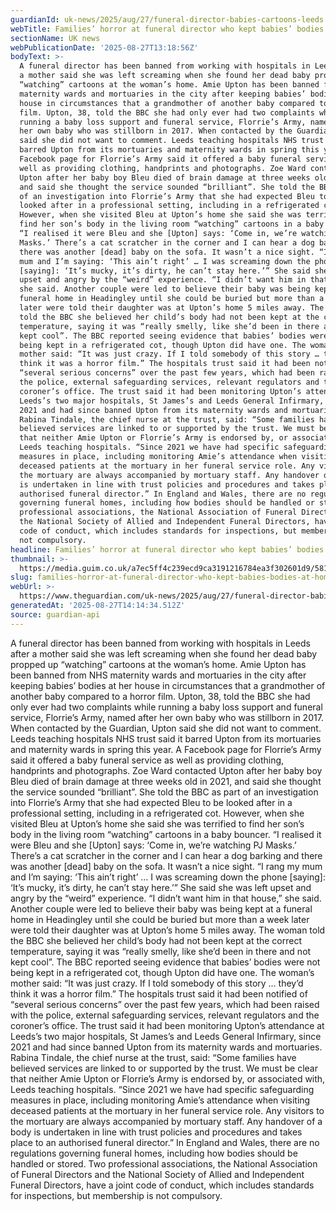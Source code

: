 ```yaml
---
guardianId: uk-news/2025/aug/27/funeral-director-babies-cartoons-leeds
webTitle: Families’ horror at funeral director who kept babies’ bodies at home
sectionName: UK news
webPublicationDate: '2025-08-27T13:18:56Z'
bodyText: >-
  A funeral director has been banned from working with hospitals in Leeds after
  a mother said she was left screaming when she found her dead baby propped up
  “watching” cartoons at the woman’s home. Amie Upton has been banned from NHS
  maternity wards and mortuaries in the city after keeping babies’ bodies at her
  house in circumstances that a grandmother of another baby compared to a horror
  film. Upton, 38, told the BBC she had only ever had two complaints while
  running a baby loss support and funeral service, Florrie’s Army, named after
  her own baby who was stillborn in 2017. When contacted by the Guardian, Upton
  said she did not want to comment. Leeds teaching hospitals NHS trust said it
  barred Upton from its mortuaries and maternity wards in spring this year. A
  Facebook page for Florrie’s Army said it offered a baby funeral service as
  well as providing clothing, handprints and photographs. Zoe Ward contacted
  Upton after her baby boy Bleu died of brain damage at three weeks old in 2021,
  and said she thought the service sounded “brilliant”. She told the BBC as part
  of an investigation into Florrie’s Army that she had expected Bleu to be
  looked after in a professional setting, including in a refrigerated cot.
  However, when she visited Bleu at Upton’s home she said she was terrified to
  find her son’s body in the living room “watching” cartoons in a baby bouncer.
  “I realised it were Bleu and she [Upton] says: ‘Come in, we’re watching PJ
  Masks.’ There’s a cat scratcher in the corner and I can hear a dog barking and
  there was another [dead] baby on the sofa. It wasn’t a nice sight. “I rang my
  mum and I’m saying: ‘This ain’t right’ … I was screaming down the phone
  [saying]: ‘It’s mucky, it’s dirty, he can’t stay here.’” She said she was left
  upset and angry by the “weird” experience. “I didn’t want him in that house,”
  she said. Another couple were led to believe their baby was being kept at a
  funeral home in Headingley until she could be buried but more than a week
  later were told their daughter was at Upton’s home 5 miles away. The woman
  told the BBC she believed her child’s body had not been kept at the correct
  temperature, saying it was “really smelly, like she’d been in there and not
  kept cool”. The BBC reported seeing evidence that babies’ bodies were not
  being kept in a refrigerated cot, though Upton did have one. The woman’s
  mother said: “It was just crazy. If I told somebody of this story … they’d
  think it was a horror film.” The hospitals trust said it had been notified of
  “several serious concerns” over the past few years, which had been raised with
  the police, external safeguarding services, relevant regulators and the
  coroner’s office. The trust said it had been monitoring Upton’s attendance at
  Leeds’s two major hospitals, St James’s and Leeds General Infirmary, since
  2021 and had since banned Upton from its maternity wards and mortuaries.
  Rabina Tindale, the chief nurse at the trust, said: “Some families have
  believed services are linked to or supported by the trust. We must be clear
  that neither Amie Upton or Florrie’s Army is endorsed by, or associated with,
  Leeds teaching hospitals. “Since 2021 we have had specific safeguarding
  measures in place, including monitoring Amie’s attendance when visiting
  deceased patients at the mortuary in her funeral service role. Any visitors to
  the mortuary are always accompanied by mortuary staff. Any handover of a body
  is undertaken in line with trust policies and procedures and takes place to an
  authorised funeral director.” In England and Wales, there are no regulations
  governing funeral homes, including how bodies should be handled or stored. Two
  professional associations, the National Association of Funeral Directors and
  the National Society of Allied and Independent Funeral Directors, have a joint
  code of conduct, which includes standards for inspections, but membership is
  not compulsory.
headline: Families’ horror at funeral director who kept babies’ bodies at home
thumbnail: >-
  https://media.guim.co.uk/a7ec5ff4c239ecd9ca3191216784ea3f302601d9/581_0_2419_1935/500.jpg
slug: families-horror-at-funeral-director-who-kept-babies-bodies-at-home
webUrl: >-
  https://www.theguardian.com/uk-news/2025/aug/27/funeral-director-babies-cartoons-leeds
generatedAt: '2025-08-27T14:14:34.512Z'
source: guardian-api
---
```

A funeral director has been banned from working with hospitals in Leeds after a mother said she was left screaming when she found her dead baby propped up “watching” cartoons at the woman’s home. Amie Upton has been banned from NHS maternity wards and mortuaries in the city after keeping babies’ bodies at her house in circumstances that a grandmother of another baby compared to a horror film. Upton, 38, told the BBC she had only ever had two complaints while running a baby loss support and funeral service, Florrie’s Army, named after her own baby who was stillborn in 2017. When contacted by the Guardian, Upton said she did not want to comment. Leeds teaching hospitals NHS trust said it barred Upton from its mortuaries and maternity wards in spring this year. A Facebook page for Florrie’s Army said it offered a baby funeral service as well as providing clothing, handprints and photographs. Zoe Ward contacted Upton after her baby boy Bleu died of brain damage at three weeks old in 2021, and said she thought the service sounded “brilliant”. She told the BBC as part of an investigation into Florrie’s Army that she had expected Bleu to be looked after in a professional setting, including in a refrigerated cot. However, when she visited Bleu at Upton’s home she said she was terrified to find her son’s body in the living room “watching” cartoons in a baby bouncer. “I realised it were Bleu and she [Upton] says: ‘Come in, we’re watching PJ Masks.’ There’s a cat scratcher in the corner and I can hear a dog barking and there was another [dead] baby on the sofa. It wasn’t a nice sight. “I rang my mum and I’m saying: ‘This ain’t right’ … I was screaming down the phone [saying]: ‘It’s mucky, it’s dirty, he can’t stay here.’” She said she was left upset and angry by the “weird” experience. “I didn’t want him in that house,” she said. Another couple were led to believe their baby was being kept at a funeral home in Headingley until she could be buried but more than a week later were told their daughter was at Upton’s home 5 miles away. The woman told the BBC she believed her child’s body had not been kept at the correct temperature, saying it was “really smelly, like she’d been in there and not kept cool”. The BBC reported seeing evidence that babies’ bodies were not being kept in a refrigerated cot, though Upton did have one. The woman’s mother said: “It was just crazy. If I told somebody of this story … they’d think it was a horror film.” The hospitals trust said it had been notified of “several serious concerns” over the past few years, which had been raised with the police, external safeguarding services, relevant regulators and the coroner’s office. The trust said it had been monitoring Upton’s attendance at Leeds’s two major hospitals, St James’s and Leeds General Infirmary, since 2021 and had since banned Upton from its maternity wards and mortuaries. Rabina Tindale, the chief nurse at the trust, said: “Some families have believed services are linked to or supported by the trust. We must be clear that neither Amie Upton or Florrie’s Army is endorsed by, or associated with, Leeds teaching hospitals. “Since 2021 we have had specific safeguarding measures in place, including monitoring Amie’s attendance when visiting deceased patients at the mortuary in her funeral service role. Any visitors to the mortuary are always accompanied by mortuary staff. Any handover of a body is undertaken in line with trust policies and procedures and takes place to an authorised funeral director.” In England and Wales, there are no regulations governing funeral homes, including how bodies should be handled or stored. Two professional associations, the National Association of Funeral Directors and the National Society of Allied and Independent Funeral Directors, have a joint code of conduct, which includes standards for inspections, but membership is not compulsory.
